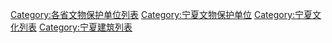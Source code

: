 [[Category:各省文物保护单位列表|Category:各省文物保护单位列表]]
[[Category:宁夏文物保护单位|Category:宁夏文物保护单位]]
[[Category:宁夏文化列表|Category:宁夏文化列表]]
[[Category:宁夏建筑列表|Category:宁夏建筑列表]]